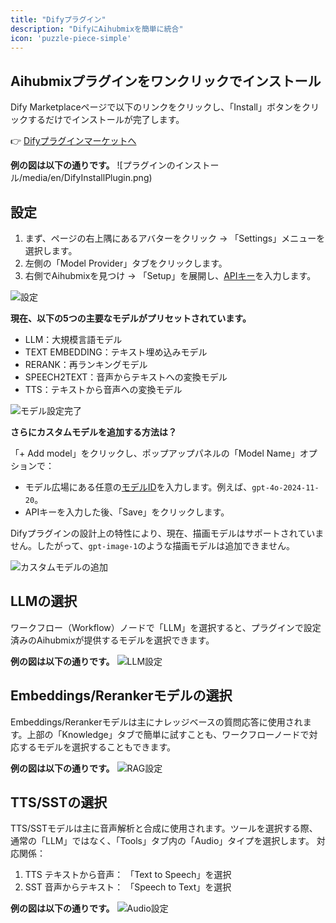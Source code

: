 ```yaml
---
title: "Difyプラグイン"
description: "DifyにAihubmixを簡単に統合"
icon: 'puzzle-piece-simple'
---
```


## Aihubmixプラグインをワンクリックでインストール

Dify Marketplaceページで以下のリンクをクリックし、「Install」ボタンをクリックするだけでインストールが完了します。

👉 [Difyプラグインマーケットへ](https://marketplace.dify.ai/plugins/langgenius/aihubmix?language=en-US&theme=system)

**例の図は以下の通りです。**
![プラグインのインストール/media/en/DifyInstallPlugin.png)  

## 設定
1. まず、ページの右上隅にあるアバターをクリック → 「Settings」メニューを選択します。
2. 左側の「Model Provider」タブをクリックします。
3. 右側でAihubmixを見つけ → 「Setup」を展開し、[APIキー](https://aihubmix.com/token)を入力します。

![設定](../../public/en/DifySettings1.png)  

**現在、以下の5つの主要なモデルがプリセットされています。**
- LLM：大規模言語モデル
- TEXT EMBEDDING：テキスト埋め込みモデル
- RERANK：再ランキングモデル
- SPEECH2TEXT：音声からテキストへの変換モデル
- TTS：テキストから音声への変換モデル

![モデル設定完了](../../public/en/DifyModelsSetting.png)  

**さらにカスタムモデルを追加する方法は？**

「+ Add model」をクリックし、ポップアップパネルの「Model Name」オプションで：
- モデル広場にある任意の[モデルID](https://aihubmix.com/models)を入力します。例えば、`gpt-4o-2024-11-20`。
- APIキーを入力した後、「Save」をクリックします。

Difyプラグインの設計上の特性により、現在、描画モデルはサポートされていません。したがって、`gpt-image-1`のような描画モデルは追加できません。

![カスタムモデルの追加](../../public/en/DifyAddModel.png)  

## LLMの選択

ワークフロー（Workflow）ノードで「LLM」を選択すると、プラグインで設定済みのAihubmixが提供するモデルを選択できます。

**例の図は以下の通りです。**
![LLM設定](../../public/en/LLMs.png)  

## Embeddings/Rerankerモデルの選択

Embeddings/Rerankerモデルは主にナレッジベースの質問応答に使用されます。上部の「Knowledge」タブで簡単に試すことも、ワークフローノードで対応するモデルを選択することもできます。

**例の図は以下の通りです。**
![RAG設定](../../public/en/DifyRAG.png)  

## TTS/SSTの選択

TTS/SSTモデルは主に音声解析と合成に使用されます。ツールを選択する際、通常の「LLM」ではなく、「Tools」タブ内の「Audio」タイプを選択します。
対応関係：
1. TTS テキストから音声： 「Text to Speech」を選択
2. SST 音声からテキスト： 「Speech to Text」を選択

**例の図は以下の通りです。**
![Audio設定](../../public/en/TTS-SST.png)